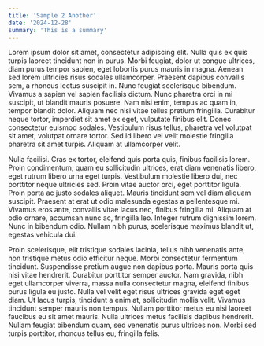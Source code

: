 ```yaml
---
title: 'Sample 2 Another'
date: '2024-12-28'
summary: 'This is a summary'
---
```


Lorem ipsum dolor sit amet, consectetur adipiscing elit. Nulla quis ex quis turpis laoreet tincidunt non in purus. Morbi feugiat, dolor ut congue ultrices, diam purus tempor sapien, eget lobortis purus mauris in magna. Aenean sed lorem ultricies risus sodales ullamcorper. Praesent dapibus convallis sem, a rhoncus lectus suscipit in. Nunc feugiat scelerisque bibendum. Vivamus a sapien vel sapien facilisis dictum. Nunc pharetra orci in mi suscipit, ut blandit mauris posuere. Nam nisi enim, tempus ac quam in, tempor blandit dolor. Aliquam nec nisi vitae tellus pretium fringilla. Curabitur neque tortor, imperdiet sit amet ex eget, vulputate finibus elit. Donec consectetur euismod sodales. Vestibulum risus tellus, pharetra vel volutpat sit amet, volutpat ornare tortor. Sed id libero vel velit molestie fringilla pharetra sit amet turpis. Aliquam at ullamcorper velit.

Nulla facilisi. Cras ex tortor, eleifend quis porta quis, finibus facilisis lorem. Proin condimentum, quam eu sollicitudin ultrices, erat diam venenatis libero, eget rutrum libero urna eget turpis. Vestibulum molestie libero dui, nec porttitor neque ultricies sed. Proin vitae auctor orci, eget porttitor ligula. Proin porta ac justo sodales aliquet. Mauris tincidunt sem vel diam aliquam suscipit. Praesent at erat ut odio malesuada egestas a pellentesque mi. Vivamus eros ante, convallis vitae lacus nec, finibus fringilla mi. Aliquam at odio ornare, accumsan nunc ac, fringilla leo. Integer rutrum dignissim lorem. Nunc in bibendum odio. Nullam nibh purus, scelerisque maximus blandit ut, egestas vehicula dui.

Proin scelerisque, elit tristique sodales lacinia, tellus nibh venenatis ante, non tristique metus odio efficitur neque. Morbi consectetur fermentum tincidunt. Suspendisse pretium augue non dapibus porta. Mauris porta quis nisi vitae hendrerit. Curabitur porttitor semper auctor. Nam gravida, nibh eget ullamcorper viverra, massa nulla consectetur magna, eleifend finibus purus ligula eu justo. Nulla vel velit eget risus ultrices gravida eget eget diam. Ut lacus turpis, tincidunt a enim at, sollicitudin mollis velit. Vivamus tincidunt semper mauris non tempus. Nullam porttitor metus eu nisi laoreet faucibus eu sit amet mauris. Nulla ultrices metus facilisis dapibus hendrerit. Nullam feugiat bibendum quam, sed venenatis purus ultrices non. Morbi sed turpis porttitor, rhoncus tellus eu, fringilla felis.
